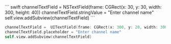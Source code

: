 
<PlatformWrapper platform="macos">
``` swift
channelTextField =  NSTextField(frame: CGRect(x: 30, y: 30, width: 300, height: 40))
channelTextField.stringValue = "Enter channel name"
self.view.addSubview(channelTextField)
```

</PlatformWrapper>

<PlatformWrapper platform="ios">

``` swift
channelTextField =  UITextField(frame: CGRect(x: 300, y: 20, width: 300, height: 30))
channelTextField.placeholder = "Enter channel name"
self.view.addSubview(channelTextField)
```

</PlatformWrapper>